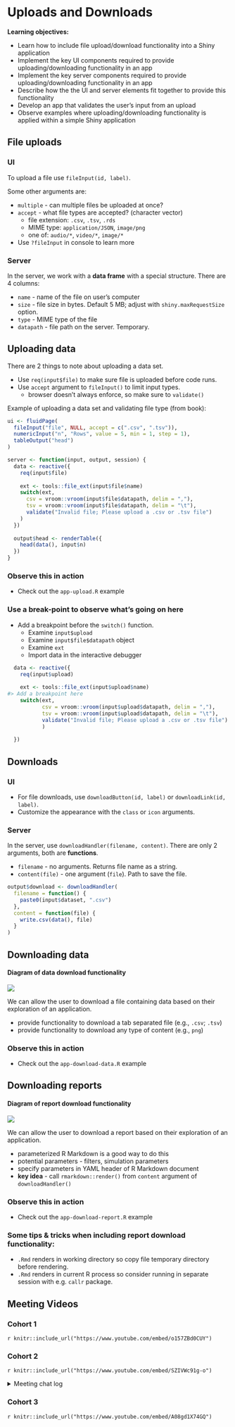 # Uploads and Downloads

**Learning objectives:**  

* Learn how to include file upload/download functionality into a Shiny application
* Implement the key UI components required to provide uploading/downloading functionality in an app
* Implement the key server components required to provide uploading/downloading functionality in an app
* Describe how the the UI and server elements fit together to provide this functionality
* Develop an app that validates the user's input from an upload
* Observe examples where uploading/downloading functionality is applied within a simple Shiny application

## File uploads

### UI

To upload a file use `fileInput(id, label)`. 

Some other arguments are:

- `multiple` - can multiple files be uploaded at once?
- `accept` - what file types are accepted? (character vector)
    - file extension: `.csv`, `.tsv`, `.rds`
    - MIME type: `application/JSON`, `image/png`
    - one of: `audio/*`, `video/*`, `image/*`
- Use `?fileInput` in console to learn more    
    
### Server

In the server, we work with a **data frame** with a special structure.
There are 4 columns:

- `name` - name of the file on user's computer
- `size` - file size in bytes. Default 5 MB; adjust with 
 `shiny.maxRequestSize` option.
- `type` - MIME type of the file
- `datapath` - file path on the server. Temporary.

## Uploading data

There are 2 things to note about uploading a data set.

- Use `req(input$file)` to make sure file is uploaded before code runs.
- Use `accept` argument to `fileInput()` to limit input types.
    - browser doesn't always enforce, so make sure to `validate()`
    
Example of uploading a data set and validating file type (from book):

```r
ui <- fluidPage(
  fileInput("file", NULL, accept = c(".csv", ".tsv")),
  numericInput("n", "Rows", value = 5, min = 1, step = 1),
  tableOutput("head")
)

server <- function(input, output, session) {
  data <- reactive({
    req(input$file)
    
    ext <- tools::file_ext(input$file$name)
    switch(ext,
      csv = vroom::vroom(input$file$datapath, delim = ","),
      tsv = vroom::vroom(input$file$datapath, delim = "\t"),
      validate("Invalid file; Please upload a .csv or .tsv file")
    )
  })
  
  output$head <- renderTable({
    head(data(), input$n)
  })
}
```

### Observe this in action

- Check out the `app-upload.R` example

### Use a break-point to observe what's going on here

- Add a breakpoint before the `switch()` function.
  - Examine `input$upload`
  - Examine `input$file$datapath` object
  - Examine `ext`
  - Import data in the interactive debugger

```r
  data <- reactive({
    req(input$upload)
    
    ext <- tools::file_ext(input$upload$name)
#> Add a breakpoint here    
    switch(ext,
           csv = vroom::vroom(input$upload$datapath, delim = ","),
           tsv = vroom::vroom(input$upload$datapath, delim = "\t"),
           validate("Invalid file; Please upload a .csv or .tsv file")
           )
    
  })
```


## Downloads

### UI

- For file downloads, use `downloadButton(id, label)` or `downloadLink(id, label)`.
- Customize the appearance with the `class` or `icon` arguments.


### Server

In the server, use `downloadHandler(filename, content)`.
There are only 2 arguments, both are **functions**.

- `filename` - no arguments. Returns file name as a string.
- `content(file)` - one argument (`file`). Path to save the file.

```r
output$download <- downloadHandler(
  filename = function() {
    paste0(input$dataset, ".csv")
  },
  content = function(file) {
    write.csv(data(), file)
  }
)
```


## Downloading data

#### Diagram of data download functionality {-}
![](images/09-uploads-downloads/data-download.png)

We can allow the user to download a file containing data based on their exploration of an application.

- provide functionality to download a tab separated file (e.g., `.csv`; `.tsv`)
- provide functionality to download any type of content (e.g., `png`)

### Observe this in action

- Check out the `app-download-data.R` example

## Downloading reports

#### Diagram of report download functionality {-}
![](images/09-uploads-downloads/report-download.png)

We can allow the user to download a report based on their exploration of an
 application.
 
- parameterized R Markdown is a good way to do this
- potential parameters - filters, simulation parameters
- specify parameters in YAML header of R Markdown document
- **key idea** - call `rmarkdown::render()` from `content` argument of
 `downloadHandler()`
 
### Observe this in action

- Check out the `app-download-report.R` example

### Some tips & tricks when including report download functionality:

- `.Rmd` renders in working directory so copy file temporary directory before
 rendering.
- `.Rmd` renders in current R process so consider running in separate session
 with e.g. `callr` package.

## Meeting Videos

### Cohort 1

`r knitr::include_url("https://www.youtube.com/embed/o157ZBd0CUY")`

### Cohort 2

`r knitr::include_url("https://www.youtube.com/embed/SZIVWc91g-o")`

<details>
  <summary> Meeting chat log </summary>
  
```
00:51:00	Ryan Metcalf:	https://github.com/royfrancis/shinyapp_calendar_plot/blob/master/app.R
00:54:23	Ryan Metcalf:	https://pandoc.org/
```
</details>

### Cohort 3

`r knitr::include_url("https://www.youtube.com/embed/A08gd1X74GQ")`


<!--
### Cohort 4

`r knitr::include_url("https://www.youtube.com/embed/URL")`

<details>
  <summary>Meeting chat log</summary>
```
LOG
```
</details>
-->
